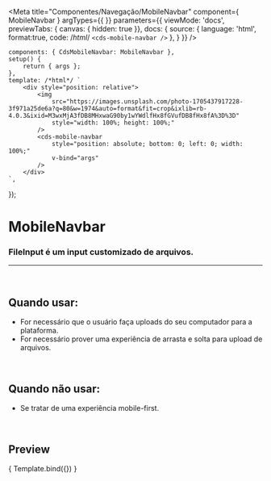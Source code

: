 
<Meta
	title="Componentes/Navegação/MobileNavbar"
	component={ MobileNavbar }
	argTypes={{
	}}
	parameters={{
		viewMode: 'docs',
		previewTabs: { canvas: { hidden: true }},
		docs: {
			source: {
				language: 'html',
				format:true,
				code: /*html*/ 
`<cds-mobile-navbar />`
			},
		}
	}}
/>

	components: { CdsMobileNavbar: MobileNavbar },
	setup() {
		return { args };
	},
	template: /*html*/ `
		<div style="position: relative">
			<img
				src="https://images.unsplash.com/photo-1705437917228-3f971a25de6a?q=80&w=1974&auto=format&fit=crop&ixlib=rb-4.0.3&ixid=M3wxMjA3fDB8MHxwaG90by1wYWdlfHx8fGVufDB8fHx8fA%3D%3D"
				style="width: 100%; height: 100%;"
			/>
			<cds-mobile-navbar
				style="position: absolute; bottom: 0; left: 0; width: 100%;"
				v-bind="args" 
			/>
		</div>
	`,
});

# MobileNavbar

### FileInput é um input customizado de arquivos.
---
<br />

## Quando usar:
- For necessário que o usuário faça uploads do seu computador para a plataforma.
- For necessário prover uma experiência de arrasta e solta para upload de arquivos.

<br />

## Quando não usar:
- Se tratar de uma experiência mobile-first.

<br />

## Preview

<Canvas>
	<Story
		name="MobileNavbar"
	>
		{ Template.bind({}) }
	</Story>
</Canvas>

<ArgsTable story="MobileNavbar" />